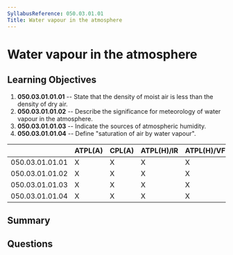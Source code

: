 ```yaml
---
SyllabusReference: 050.03.01.01
Title: Water vapour in the atmosphere
---
```


# Water vapour in the atmosphere

## Learning Objectives

1. **050.03.01.01.01** -- State that the density of moist air is less than the
   density of dry air.
2. **050.03.01.01.02** -- Describe the significance for meteorology of water
   vapour in the atmosphere.
3. **050.03.01.01.03** -- Indicate the sources of atmospheric humidity.
4. **050.03.01.01.04** -- Define "saturation of air by water vapour".

|                 | ATPL(A) | CPL(A) | ATPL(H)/IR | ATPL(H)/VFR | CPL(H) | IR  | CBIR(A) |
| --------------- | ------- | ------ | ---------- | ----------- | ------ | --- | ------- |
| 050.03.01.01.01 | X       | X      | X          | X           | X      | X   | X       |
| 050.03.01.01.02 | X       | X      | X          | X           | X      | X   | X       |
| 050.03.01.01.03 | X       | X      | X          | X           | X      | X   | X       |
| 050.03.01.01.04 | X       | X      | X          | X           | X      | X   |         |

## Summary

## Questions
